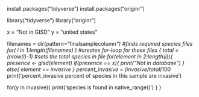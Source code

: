 install.packages("tidyverse")
install.packages("originr")

library("tidyverse")
library("originr")

x = "Not in GISD"
y = "united states"


filenames = dir(pattern="finalsamplecolumn*") #finds required species files
for( i in 1:length(filenames) ) #creates for-loop for those files
{
  total = (nrow(i)-1) #sets the total species in file
  for(element in 2:length(i)){
    presence <- gisd(element)
    if(presence == x){
      print("Not in database")
    }
    else{ element == invasive
  }
  percent_invasive = (invasive/total)*100 
  print('percent_invasive percent of species in this sample are invasive')
  
  for(y in invasive){
    print('species is found in native_range()')
  }
} 
